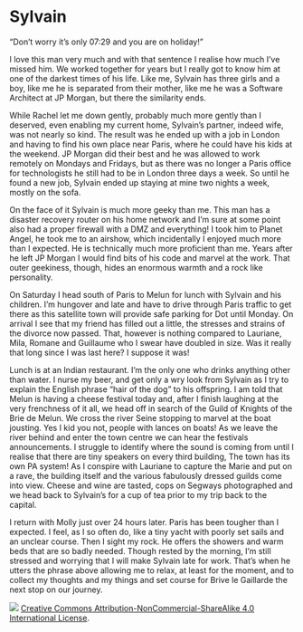 # Sylvain

"Don't worry it's only 07:29 and you are on holiday!”

I love this man very much and with that sentence I realise how much I've missed him. We worked together for years but I really got to know him at one of the darkest times of his life. Like me, Sylvain has three girls and a boy, like me he is separated from their mother, like me he was a Software Architect at JP Morgan, but there the similarity ends.

While Rachel let me down gently, probably much more gently than I deserved, even enabling my current home, Sylvain’s partner, indeed wife, was not nearly so kind. The result was he ended up with a job in London and having to find his own place near Paris, where he could have his kids at the weekend. JP Morgan did their best and he was allowed to work remotely on Mondays and Fridays, but as there was no longer a Paris office for technologists he still had to be in London three days a week. So until he found a new job, Sylvain ended up staying at mine two nights a week, mostly on the sofa.

On the face of it Sylvain is much more geeky than me. This man has a disaster recovery router on his home network and I'm sure at some point also had a proper firewall with a DMZ and everything! I took him to Planet Angel, he took me to an airshow, which incidentally I enjoyed much more than I expected. He is technically much more proficient than me. Years after he left JP Morgan I would find bits of his code and marvel at the work. That outer geekiness, though, hides an enormous warmth and a rock like personality.

On Saturday I head south of Paris to Melun for lunch with Sylvain and his children. I'm hungover and late and have to drive through Paris traffic to get there as this satellite town will provide safe parking for Dot until Monday. On arrival I see that my friend has filled out a little, the stresses and strains of the divorce now passed. That, however is nothing compared to Lauriane, Mila, Romane and Guillaume who I swear have doubled in size. Was it really that long since I was last here? I suppose it was!

Lunch is at an Indian restaurant. I'm the only one who drinks anything other than water. I nurse my beer, and get only a wry look from Sylvain as I try to explain the English phrase “hair of the dog” to his offspring. I am told that Melun is having a cheese festival today and, after I finish laughing at the very frenchness of it all, we head off in search of the Guild of Knights of the Brie de Melun. We cross the river Seine stopping to marvel at the boat jousting. Yes I kid you not, people with lances on boats! As we leave the river behind and enter the town centre we can hear the festivals announcements. I struggle to identify where the sound is coming from until I realise that there are tiny speakers on every third building, The town has its own PA system! As I conspire with Lauriane to capture the Marie and put on a rave, the building itself and the various fabulously dressed guilds come into view. Cheese and wine are tasted, cops on Segways photographed and we head back to Sylvain’s for a cup of tea prior to my trip back to the capital.

I return with Molly just over 24 hours later. Paris has been tougher than I expected. I feel, as I so often do, like a tiny yacht with poorly set sails and an unclear course. Then I sight my rock. He offers the showers and warm beds that are so badly needed. Though rested by the morning, I'm still stressed and worrying that I will make Sylvain late for work. That's when he utters the phrase above allowing me to relax, at least for the moment, and to collect my thoughts and my things and set course for Brive le Gaillarde the next stop on our journey.

![](images/by-nc-sa4-0.png)
[Creative Commons Attribution-NonCommercial-ShareAlike 4.0 International License](href="http://creativecommons.org/licenses/by-nc-sa/4.0/).
